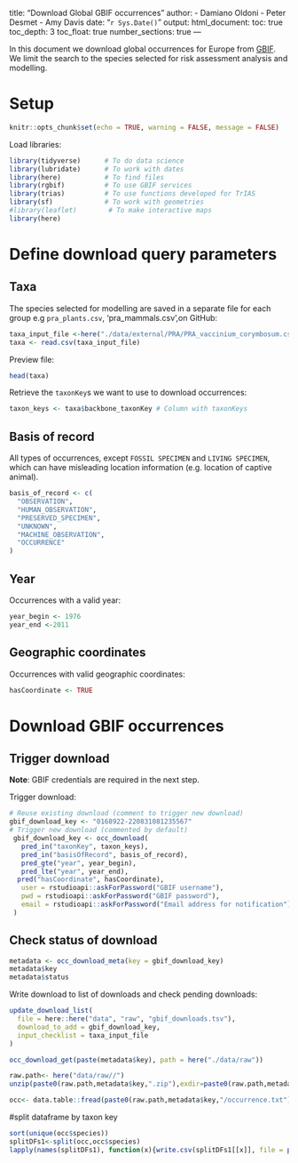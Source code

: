 
title: "Download Global GBIF occurrences"
author:
- Damiano Oldoni
- Peter Desmet
- Amy Davis
date: "`r Sys.Date()`"
output:
  html_document:
    toc: true
    toc_depth: 3
    toc_float: true
    number_sections: true
---

In this document we download global occurrences for Europe from [GBIF](https://www.gbif.org). We limit the search to the species selected for risk assessment analysis and modelling.

# Setup

```r
knitr::opts_chunk$set(echo = TRUE, warning = FALSE, message = FALSE)
```

Load libraries:

```r
library(tidyverse)      # To do data science
library(lubridate)      # To work with dates
library(here)           # To find files
library(rgbif)          # To use GBIF services
library(trias)          # To use functions developed for TrIAS
library(sf)             # To work with geometries
#library(leaflet)        # To make interactive maps
library(here)
```

# Define download query parameters

## Taxa

The species selected for modelling are saved in a separate file for each group e.g `pra_plants.csv`, 'pra_mammals.csv',on GitHub:


```r
taxa_input_file <-here("./data/external/PRA/PRA_vaccinium_corymbosum.csv")
taxa <- read.csv(taxa_input_file)
```

Preview file:

```r
head(taxa)
```

Retrieve the `taxonKey`s we want to use to download occurrences:

```r
taxon_keys <- taxa$backbone_taxonKey # Column with taxonKeys
```

## Basis of record

All types of occurrences, except `FOSSIL SPECIMEN` and `LIVING SPECIMEN`, which can have misleading location information (e.g. location of captive animal).

```r
basis_of_record <- c(
  "OBSERVATION", 
  "HUMAN_OBSERVATION",
  "PRESERVED_SPECIMEN", 
  "UNKNOWN", 
  "MACHINE_OBSERVATION",
  "OCCURRENCE"
)
```

## Year

Occurrences with a valid year:

```r
year_begin <- 1976
year_end <-2011
```

## Geographic coordinates

Occurrences with valid geographic coordinates:

```r
hasCoordinate <- TRUE
```

# Download GBIF occurrences

## Trigger download

**Note**: GBIF credentials are required in the next step. 

Trigger download:

```r
# Reuse existing download (comment to trigger new download)
gbif_download_key <- "0168922-220831081235567"
# Trigger new download (commented by default)
 gbif_download_key <- occ_download(
   pred_in("taxonKey", taxon_keys),
   pred_in("basisOfRecord", basis_of_record),
   pred_gte("year", year_begin),
   pred_lte("year", year_end),
  pred("hasCoordinate", hasCoordinate),
   user = rstudioapi::askForPassword("GBIF username"),
   pwd = rstudioapi::askForPassword("GBIF password"),
   email = rstudioapi::askForPassword("Email address for notification")
 )
```

## Check status of download

```r
metadata <- occ_download_meta(key = gbif_download_key)
metadata$key
metadata$status
```

Write download to list of downloads and check pending downloads:

```r
update_download_list(
  file = here::here("data", "raw", "gbif_downloads.tsv"), 
  download_to_add = gbif_download_key, 
  input_checklist = taxa_input_file
)
```

```r
occ_download_get(paste(metadata$key), path = here("./data/raw"))
```

```r
raw.path<- here("data/raw//")
unzip(paste0(raw.path,metadata$key,".zip"),exdir=paste0(raw.path,metadata$key))

occ<- data.table::fread(paste0(raw.path,metadata$key,"/occurrence.txt"),header=TRUE)

```
#split dataframe by taxon key
```r
sort(unique(occ$species))
splitDFs1<-split(occ,occ$species) 
lapply(names(splitDFs1), function(x){write.csv(splitDFs1[[x]], file = paste0(raw.path,"/",x,".csv"))})
```



